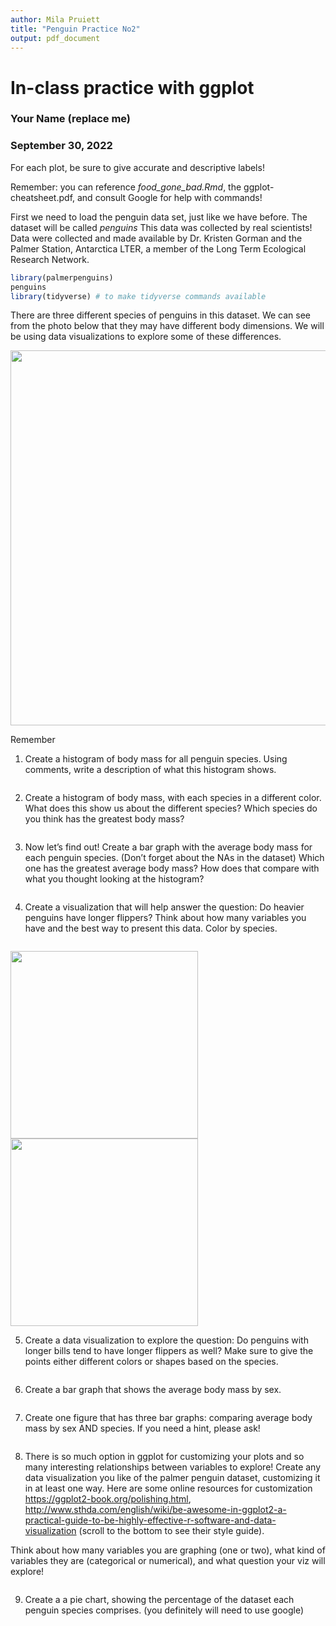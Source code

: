 ```yaml
---
author: Mila Pruiett
title: "Penguin Practice No2"
output: pdf_document
---
```


# In-class practice with ggplot

### Your Name (replace me)

### September 30, 2022

For each plot, be sure to give accurate and descriptive labels!

Remember: you can reference *food_gone_bad.Rmd*, the ggplot-cheatsheet.pdf, and consult Google for help with commands!

First we need to load the penguin data set, just like we have before. The dataset will be called *penguins* This data was collected by real scientists! Data were collected and made available by Dr. Kristen Gorman and the Palmer Station, Antarctica LTER, a member of the Long Term Ecological Research Network.

```r
library(palmerpenguins)
penguins
library(tidyverse) # to make tidyverse commands available 
```

There are three different species of penguins in this dataset. We can see from the photo below that they may have different body dimensions. We will be using data visualizations to explore some of these differences.

![](penguins.jpg){width="600"}

Remember

1.  Create a histogram of body mass for all penguin species. Using comments, write a description of what this histogram shows.

```r

```

2.  Create a histogram of body mass, with each species in a different color. What does this show us about the different species? Which species do you think has the greatest body mass?

```r

```

3.  Now let's find out! Create a bar graph with the average body mass for each penguin species. (Don't forget about the NAs in the dataset) Which one has the greatest average body mass? How does that compare with what you thought looking at the histogram?

```r

```

4.  Create a visualization that will help answer the question: Do heavier penguins have longer flippers? Think about how many variables you have and the best way to present this data. Color by species.

```r

```

![](penguinMouth.jpg){width="300"} ![](penguinAnatomy.jpg){width="300"}

5.  Create a data visualization to explore the question: Do penguins with longer bills tend to have longer flippers as well? Make sure to give the points either different colors or shapes based on the species.

```r

```

6.  Create a bar graph that shows the average body mass by sex.

```r

```

7.  Create one figure that has three bar graphs: comparing average body mass by sex AND species. If you need a hint, please ask!

```r

```

8.  There is so much option in ggplot for customizing your plots and so many interesting relationships between variables to explore! Create any data visualization you like of the palmer penguin dataset, customizing it in at least one way. Here are some online resources for customization <https://ggplot2-book.org/polishing.html>, <http://www.sthda.com/english/wiki/be-awesome-in-ggplot2-a-practical-guide-to-be-highly-effective-r-software-and-data-visualization> (scroll to the bottom to see their style guide).

Think about how many variables you are graphing (one or two), what kind of variables they are (categorical or numerical), and what question your viz will explore!

```r

```

9.  Create a a pie chart, showing the percentage of the dataset each penguin species comprises. (you definitely will need to use google)

```r

```
